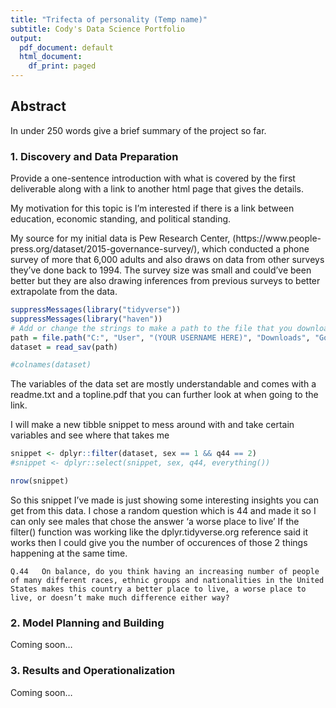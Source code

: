 ```yaml
---
title: "Trifecta of personality (Temp name)"
subtitle: Cody's Data Science Portfolio
output:
  pdf_document: default
  html_document:
    df_print: paged
---
```


## Abstract
In under 250 words give a brief summary of the project so far.

### 1. Discovery and Data Preparation

Provide a one-sentence introduction with what is covered by the first deliverable along with a link to another html page that gives the details.

My motivation for this topic is I'm interested if there is a link between education, economic standing, and political standing.

My source for my initial data is Pew Research Center, (https://www.people-press.org/dataset/2015-governance-survey/), which conducted a phone survey of more that 6,000 adults and also draws on data from other surveys they've done back to 1994.
The survey size was small and could've been better but they are also drawing inferences from previous surveys to better extrapolate from the data.

```r

suppressMessages(library("tidyverse"))
suppressMessages(library("haven"))
# Add or change the strings to make a path to the file that you downloaded
path = file.path("C:", "User", "(YOUR USERNAME HERE)", "Downloads", "Governance 2015.public.sav")
dataset = read_sav(path)

#colnames(dataset)
```

The variables of the data set are mostly understandable and comes with a readme.txt and a topline.pdf that you can further look at when going to the link.

I will make a new tibble snippet to mess around with and take certain variables and see where that takes me


```r

snippet <- dplyr::filter(dataset, sex == 1 && q44 == 2)
#snippet <- dplyr::select(snippet, sex, q44, everything())

nrow(snippet)

```

So this snippet I've made is just showing some interesting insights you can get from this data. I chose a random question which is 44 and made it so I can only see males that chose the answer 'a worse place to live' If the filter() function was working like the dplyr.tidyverse.org reference said it works then I could give you the number of occurences of those 2 things happening at the same time.

`Q.44	On balance, do you think having an increasing number of people of many different races, ethnic groups and nationalities in the United States makes this country a better place to live, a worse place to live, or doesn’t make much difference either way? `

### 2. Model Planning and Building

Coming soon...

### 3. Results and Operationalization

Coming soon...

